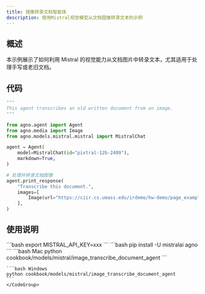 ```yaml
---
title: 镜像转录文档智能体
description: 使用Mistral视觉模型从文档图像转录文本的示例
---
```

## 概述
本示例展示了如何利用 Mistral 的视觉能力从文档图片中转录文本，尤其适用于处理手写或老旧文档。

## 代码

```python cookbook/models/mistral/图片转录文档智能体
"""
This agent transcribes an old written document from an image.
"""

from agno.agent import Agent
from agno.media import Image
from agno.models.mistral.mistral import MistralChat

agent = Agent(
    model=MistralChat(id="pixtral-12b-2409"),
    markdown=True,
)

# 处理并转录文档图像
agent.print_response(
    "Transcribe this document.",
    images=[
        Image(url="https://ciir.cs.umass.edu/irdemo/hw-demo/page_example.jpg"),
    ],
)
```

## 使用说明

<Steps>
  <Snippet file="create-venv-step.mdx" />

  <Step title="设置您的 API 密钥">
    ```bash
    export MISTRAL_API_KEY=xxx
    ```
  </Step>

  <Step title="安装库">
    ```bash
    pip install -U mistralai agno
    ```
  </Step>

  <Step title="运行智能体">
    <CodeGroup>
    ```bash Mac
    python cookbook/models/mistral/image_transcribe_document_agent
    ```

    ```bash Windows
    python cookbook/models/mistral/image_transcribe_document_agent
    ```
    </CodeGroup>
  </Step>
</Steps>
